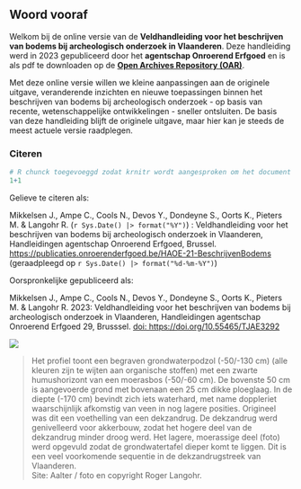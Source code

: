 ## Woord vooraf {.unnumbered}


Welkom bij de online versie van de **Veldhandleiding voor het beschrijven van bodems bij archeologisch onderzoek in Vlaanderen**. Deze handleiding werd in 2023 gepubliceerd door het **agentschap Onroerend Erfgoed** en is als pdf te downloaden op de [**Open Archives Repository (OAR)**](https://doi.org/10.55465/TJAE3292).

Met deze online versie willen we kleine aanpassingen aan de originele uitgave, veranderende inzichten en nieuwe toepassingen binnen het beschrijven van bodems bij archeologisch onderzoek - op basis van recente, wetenschappelijke ontwikkelingen - sneller ontsluiten. De basis van deze handleiding blijft de originele uitgave, maar hier kan je steeds de meest actuele versie raadplegen.

### Citeren

```r
# R chunck toegevoeggd zodat krnitr wordt aangesproken om het document om te zetten naar .md. Indien geen r chunck wordt gedetecteerd, zal het niet als Rmd worden aanzien.
1+1
```

Gelieve te citeren als: <br/>

Mikkelsen J., Ampe C., Cools N., Devos Y., Dondeyne S., Oorts K., Pieters M. & Langohr R. (`r Sys.Date() |> format("%Y")`) : Veldhandleiding voor het beschrijven van bodems bij archeologisch onderzoek in Vlaanderen, Handleidingen agentschap Onroerend Erfgoed, Brussel. <https://publicaties.onroerenderfgoed.be/HAOE-21-BeschrijvenBodems> (geraadpleegd op `r Sys.Date() |> format("%d-%m-%Y")`)


Oorspronkelijke gepubliceerd als: <br/>

Mikkelsen J., Ampe C., Cools N., Devos Y., Dondeyne S., Oorts K., Pieters M. & Langohr R. 2023: Veldhandleiding voor het beschrijven van bodems bij archeologisch onderzoek in Vlaanderen, Handleidingen agentschap Onroerend Erfgoed 29, Brusssel. [doi: https://doi.org/10.55465/TJAE3292](https://doi.org/10.55465/TJAE3292)



![](./figuren/image2.jpeg)

>Het profiel toont een begraven grondwaterpodzol (-50/-130 cm) (alle kleuren zijn te wijten aan organische stoffen) met een zwarte humushorizont van een moerasbos (-50/-60 cm). De bovenste 50 cm is aangevoerde grond met bovenaan een 25 cm dikke ploeglaag. In de diepte (-170 cm) bevindt zich iets waterhard, met name doppleriet waarschijnlijk afkomstig van veen in nog lagere posities. Origineel was dit een voethelling van een dekzandrug. De dekzandrug werd genivelleerd voor akkerbouw, zodat het hogere deel van de dekzandrug minder droog werd. Het lagere, moerassige deel (foto) werd opgevuld zodat de grondwatertafel dieper komt te liggen. Dit is een veel voorkomende sequentie in de dekzandrugstreek van Vlaanderen. <br>
>Site: Aalter / foto en copyright Roger Langohr.
